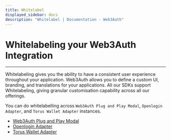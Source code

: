 ```yaml
---
title: Whitelabel
displayed_sidebar: docs
description: "Whitelabel | Documentation - Web3Auth"
---
```


# Whitelabeling your Web3Auth Integration

---

Whitelabeling gives you the ability to have a consistent user experience throughout your application. Web3Auth allows you to define a custom UI,
branding, and translations for your applications. All our SDKs support Whitelabeling, giving granular customisation capability across all our
offerings.

You can do whitelabelling across `Web3Auth Plug and Play Modal`, `Openlogin Adapter`, and `Torus Wallet Adapter` instances.

- [Web3Auth Plug and Play Modal](./login-modal)
- [Openlogin Adapter](./user-flow-screens)
- [Torus Wallet Adapter](./torus-wallet-plugin)
